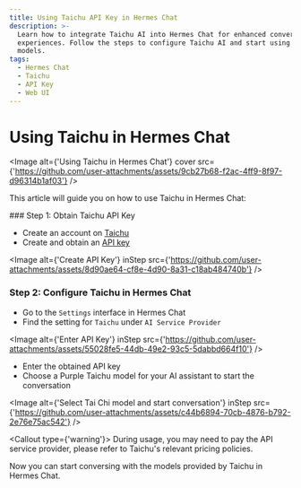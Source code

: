 ```yaml
---
title: Using Taichu API Key in Hermes Chat
description: >-
  Learn how to integrate Taichu AI into Hermes Chat for enhanced conversational
  experiences. Follow the steps to configure Taichu AI and start using its
  models.
tags:
  - Hermes Chat
  - Taichu
  - API Key
  - Web UI
---
```


# Using Taichu in Hermes Chat

<Image alt={'Using Taichu in Hermes Chat'} cover src={'https://github.com/user-attachments/assets/9cb27b68-f2ac-4ff9-8f97-d96314b1af03'} />

This article will guide you on how to use Taichu in Hermes Chat:

<Steps>
  ### Step 1: Obtain Taichu API Key

  - Create an account on [Taichu](https://ai-maas.wair.ac.cn/)
  - Create and obtain an [API key](https://ai-maas.wair.ac.cn/#/settlement/api/key)

  <Image alt={'Create API Key'} inStep src={'https://github.com/user-attachments/assets/8d90ae64-cf8e-4d90-8a31-c18ab484740b'} />

  ### Step 2: Configure Taichu in Hermes Chat

  - Go to the `Settings` interface in Hermes Chat
  - Find the setting for `Taichu` under `AI Service Provider`

  <Image alt={'Enter API Key'} inStep src={'https://github.com/user-attachments/assets/55028fe5-44db-49e2-93c5-5dabbd664f10'} />

  - Enter the obtained API key
  - Choose a Purple Taichu model for your AI assistant to start the conversation

  <Image alt={'Select Tai Chi model and start conversation'} inStep src={'https://github.com/user-attachments/assets/c44b6894-70cb-4876-b792-2e76e75ac542'} />

  <Callout type={'warning'}>
    During usage, you may need to pay the API service provider, please refer to Taichu's relevant
    pricing policies.
  </Callout>
</Steps>

Now you can start conversing with the models provided by Taichu in Hermes Chat.
